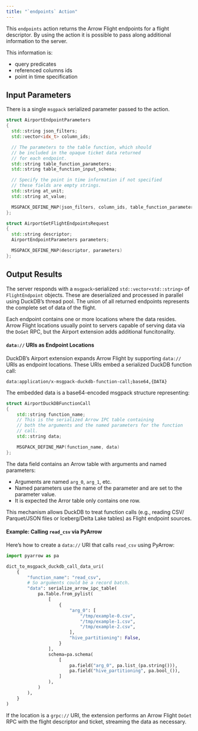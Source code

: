 ```yaml
---
title: "`endpoints` Action"
---
```


This `endpoints` action returns the Arrow Flight endpoints for a flight descriptor. By using the action it is possible to pass along additional information to the server.

This information is:

  - query predicates
  - referenced columns ids
  - point in time specification

## Input Parameters

There is a single `msgpack` serialized parameter passed to the action.

```c++
struct AirportEndpointParameters
{
  std::string json_filters;
  std::vector<idx_t> column_ids;

  // The parameters to the table function, which should
  // be included in the opaque ticket data returned
  // for each endpoint.
  std::string table_function_parameters;
  std::string table_function_input_schema;

  // Specify the point in time information if not specified
  // these fields are empty strings.
  std::string at_unit;
  std::string at_value;

  MSGPACK_DEFINE_MAP(json_filters, column_ids, table_function_parameters, table_function_input_schema, at_unit, at_value)
};

struct AirportGetFlightEndpointsRequest
{
  std::string descriptor;
  AirportEndpointParameters parameters;

  MSGPACK_DEFINE_MAP(descriptor, parameters)
};

```

## Output Results

The server responds with a `msgpack`-serialized `std::vector<std::string>` of `FlightEndpoint` objects. These are deserialized and processed in parallel using DuckDB’s thread pool. The union of all returned endpoints represents the complete set of data of the flight.

Each endpoint contains one or more locations where the data resides. Arrow Flight locations usually point to servers capable of serving data via the `DoGet` RPC, but the Airport extension adds additional funcitonality.

#### `data://` URIs as Endpoint Locations

DuckDB’s Airport extension expands Arrow Flight by supporting `data://` URIs as endpoint locations. These URIs embed a serialized DuckDB function call:

`data:application/x-msgpack-duckdb-function-call;base64,{DATA}`

The embedded data is a base64-encoded msgpack structure representing:

```c++
struct AirportDuckDBFunctionCall
{
    std::string function_name;
    // This is the serialized Arrow IPC table containing
    // both the arguments and the named parameters for the function
    // call.
    std::string data;

    MSGPACK_DEFINE_MAP(function_name, data)
};
```

The data field contains an Arrow table with arguments and named parameters:

* Arguments are named `arg_0`, `arg_1`, etc.
* Named parameters use the name of the parameter and are set to the parameter value.
* It is expected the Arror table only contains one row.

This mechanism allows DuckDB to treat function calls (e.g., reading CSV/ Parquet/JSON files or Iceberg/Delta Lake tables) as Flight endpoint sources.

#### Example: Calling `read_csv` via PyArrow

Here's how to create a `data://` URI that calls `read_csv` using PyArrow:

```python
import pyarrow as pa

dict_to_msgpack_duckdb_call_data_uri(
    {
        "function_name": "read_csv",
        # So arguments could be a record batch.
        "data": serialize_arrow_ipc_table(
            pa.Table.from_pylist(
                [
                    {
                        "arg_0": [
                            "/tmp/example-0.csv",
                            "/tmp/example-1.csv",
                            "/tmp/example-2.csv",
                        ],
                        "hive_partitioning": False,
                    }
                ],
                schema=pa.schema(
                    [
                        pa.field("arg_0", pa.list_(pa.string())),
                        pa.field("hive_partitioning", pa.bool_()),
                    ]
                ),
            )
        ),
    }
)
```

If the location is a `grpc://` URI, the extension performs an Arrow Flight `DoGet` RPC with the flight descriptor and ticket, streaming the data as necessary.